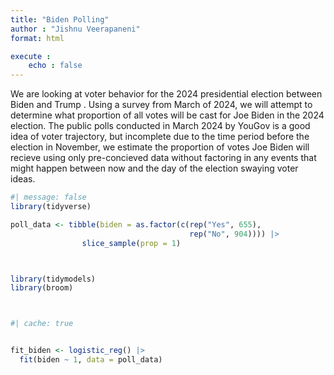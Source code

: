 ```yaml
---
title: "Biden Polling"
author : "Jishnu Veerapaneni"
format: html

execute :
    echo : false
---
```


We are looking at voter behavior for the 2024 presidential election between Biden and Trump . Using a survey from March of 2024, we will attempt to determine what proportion of all votes will be cast for Joe Biden in the 2024 election. The public polls conducted in March 2024 by YouGov is a good idea of voter trajectory, but incomplete due to the time period before the election in November, we estimate the proportion of votes Joe Biden will recieve using only pre-concieved data without factoring in any events that might happen between now and the day of the election swaying voter ideas.


```r
#| message: false
library(tidyverse)

poll_data <- tibble(biden = as.factor(c(rep("Yes", 655), 
                                        rep("No", 904)))) |> 
                slice_sample(prop = 1)



library(tidymodels)
library(broom)




```


```r
#| cache: true


fit_biden <- logistic_reg() |> 
  fit(biden ~ 1, data = poll_data)


```




